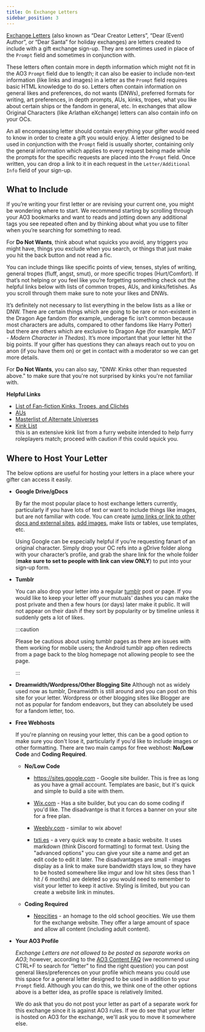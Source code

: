 ```yaml
---
title: On Exchange Letters
sidebar_position: 3
---
```


[Exchange Letters](https://fanlore.org/wiki/Dear_Creator_Letter) (also known as
“Dear Creator Letters”, “Dear (Event) Author”, or “Dear Santa” for holiday
exchanges) are letters created to include with a gift exchange sign-up. They are
sometimes used in place of the `Prompt` field and sometimes in conjunction with.

These letters often contain more in depth information which might not fit in the
AO3 `Prompt` field due to length; it can also be easier to include non-text
information (like links and images) in a letter as the `Prompt` field requires
basic HTML knowledge to do so. Letters often contain information on general
likes and preferences, do not wants (DNWs), preferred formats for writing, art
preferences, in depth prompts, AUs, kinks, tropes, what you like about certain
ships or the fandom in general, etc. In exchanges that allow Original Characters
(like Arlathan eXchange) letters can also contain info on your OCs.

An all encompassing letter should contain everything your gifter would need to
know in order to create a gift you would enjoy. A letter designed to be used in
conjunction with the `Prompt` field is usually shorter, containing only the
general information which applies to every request being made while the prompts
for the specific requests are placed into the `Prompt` field. Once written, you
can drop a link to it in each request in the `Letter/Additional Info` field of
your sign-up.

## What to Include

If you’re writing your first letter or are revising your current one, you might
be wondering where to start. We recommend starting by scrolling through your AO3
bookmarks and want to reads and jotting down any additional tags you see
repeated often and by thinking about what you use to filter when you’re
searching for something to read.

For **Do Not Wants**, think about what squicks you avoid, any triggers you might
have, things you exclude when you search, or things that just make you hit the
back button and not read a fic.

You can include things like specific points of view, tenses, styles of writing,
general tropes (fluff, angst, smut), or more specific tropes (Hurt/Comfort). If
that’s not helping or you feel like you’re forgetting something check out the
helpful links below with lists of common tropes, AUs, and kinks/fetishes. As you
scroll through them make sure to note your likes and DNWs.

It’s definitely not necessary to list everything in the below lists as a like or
DNW. There are certain things which are going to be rare or non-existent in the
Dragon Age fandom (for example, underage fic isn’t common because most
characters are adults, compared to other fandoms like Harry Potter) but there
are others which are exclusive to Dragon Age (for example, _MCiT - Modern
Character in Thedas_). It’s more important that your letter hit the big points.
If your gifter has questions they can always reach out to you on anon (if you
have them on) or get in contact with a moderator so we can get more details.

For **Do Not Wants**, you can also say, "DNW: Kinks other than requested above."
to make sure that you're not surprised by kinks you're not familiar with.

**Helpful Links**

- [List of Fan-fiction Kinks, Tropes, and Clichés](https://fanlore.org/wiki/List_of_Fan-fiction_Kinks,_Tropes,_and_Clich%C3%A9s)
- [AUs](https://fanlore.org/wiki/Alternate_Universe#Examples_of_AU_Subtypes)
- [Masterlist of Alternate Universes](https://ghostflowerdreams.tumblr.com/post/186404275867)
- [Kink List](https://wiki.f-list.net/Kink_Information)<br />
  <span className="inlineNote">
    this is an extensive kink list from a furry website intended to help furry
    roleplayers match; proceed with caution if this could squick you.
  </span>

## Where to Host Your Letter

The below options are useful for hosting your letters in a place where your
gifter can access it easily.

- **Google Drive/gDocs**

  By far the most popular place to host exchange letters currently, particularly
  if you have lots of text or want to include things like images, but are not
  familiar with code. You can create
  [jump links or link to other docs and external sites](https://edu.gcfglobal.org/en/googledocuments/linking-within-a-document/1/),
  [add images](https://getproofed.com/writing-tips/how-to-add-and-format-images-in-google-docs/),
  make lists or tables, use templates, etc.

  Using Google can be especially helpful if you’re requesting fanart of an
  original character. Simply drop your OC refs into a gDrive folder along with
  your character’s profile, and grab the share link for the whole folder (**make
  sure to set to people with link can view ONLY**) to put into your sign-up
  form.

- **Tumblr**

  You can also drop your letter into a regular [tumblr](http://www.tumblr.com)
  post or page. If you would like to keep your letter off your mutuals’ dashes
  you can make the post private and then a few hours (or days) later make it
  public. It will not appear on their dash if they sort by popularity or by
  timeline unless it suddenly gets a lot of likes.

  :::caution

  Please be cautious about using tumblr pages as there are issues with them
  working for mobile users; the Android tumblr app often redirects from a page
  back to the blog homepage not allowing people to see the page.

  :::

- **Dreamwidth/Wordpress/Other Blogging Site** Although not as widely used now
  as tumblr, Dreamwidth is still around and you can post on this site for your
  letter. Wordpress or other blogging sites like Blogger are not as popular for
  fandom endeavors, but they can absolutely be used for a fandom letter, too.

* **Free Webhosts**

  If you're planning on reusing your letter, this can be a good option to make
  sure you don't lose it, particularly if you'd like to include images or other
  formatting. There are two main camps for free webhost: **No/Low Code** and
  **Coding Required**.

  - **No/Low Code**

    - https://sites.google.com - Google site builder. This is free as long as
      you have a gmail account. Templates are basic, but it's quick and simple
      to build a site with them.

    - [Wix.com](https://www.wix.com) - Has a site builder, but you can do some
      coding if you'd like. The disadvantge is that it forces a banner on your
      site for a free plan.

    - [Weebly.com](https://www.weebly.com) - similar to wix above!

    - [txti.es](https://txti.es/) - a very quick way to create a basic website.
      It uses markdown (think Discord formatting) to format text. Using the
      "advanced options" you can give your site a name and get an edit code to
      edit it later. The disadvantages are small - images display as a link to
      make sure bandwidth stays low, so they have to be hosted somewhere like
      imgur and low hit sites (less than 1 hit / 6 months) are deleted so you
      would need to remember to visit your letter to keep it active. Styling is
      limited, but you can create a website link in minutes.

  - **Coding Required**
    - [Neocities](https://www.neocities.org) - an homage to the old school
      geocities. We use them for the exchange website. They offer a large amount
      of space and allow all content (including adult content).

* **Your AO3 Profile**

  _Exchange Letters are not allowed to be posted as separate works on AO3_;
  however, according to the
  [AO3 Content FAQ](https://archiveofourown.org/tos_faq#content_faq) (we
  recommend using CTRL+F to search for “letter” to find the right question) you
  can post general likes/preferences on your profile which means you could use
  this space for a general letter designed to be used in addition to your
  `Prompt` field. Although you can do this, we think one of the other options
  above is a better idea, as profile space is relatively limited.

  We do ask that you do not post your letter as part of a separate work for this
  exchange since it is against AO3 rules. If we do see that your letter is
  hosted on AO3 for the exchange, we'll ask you to move it somewhere else.
